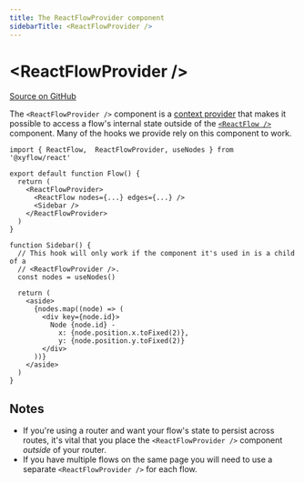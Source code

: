```yaml
---
title: The ReactFlowProvider component
sidebarTitle: <ReactFlowProvider />
---
```


# \<ReactFlowProvider />

[Source on GitHub](https://github.com/xyflow/xyflow/blob/main/packages/react/src/components/ReactFlowProvider/index.tsx/#L9)

The `<ReactFlowProvider />` component is a
[context provider](https://react.dev/learn/passing-data-deeply-with-context#) that
makes it possible to access a flow's internal state outside of the
[`<ReactFlow />`](/api-reference/react-flow) component. Many of the hooks we
provide rely on this component to work.

```tsx
import { ReactFlow,  ReactFlowProvider, useNodes } from '@xyflow/react'

export default function Flow() {
  return (
    <ReactFlowProvider>
      <ReactFlow nodes={...} edges={...} />
      <Sidebar />
    </ReactFlowProvider>
  )
}

function Sidebar() {
  // This hook will only work if the component it's used in is a child of a
  // <ReactFlowProvider />.
  const nodes = useNodes()

  return (
    <aside>
      {nodes.map((node) => (
        <div key={node.id}>
          Node {node.id} -
            x: {node.position.x.toFixed(2)},
            y: {node.position.y.toFixed(2)}
        </div>
      ))}
    </aside>
  )
}
```

## Notes

- If you're using a router and want your flow's state to persist across routes,
  it's vital that you place the `<ReactFlowProvider />` component _outside_ of
  your router.
- If you have multiple flows on the same page you will need to use a separate
  `<ReactFlowProvider />` for each flow.
